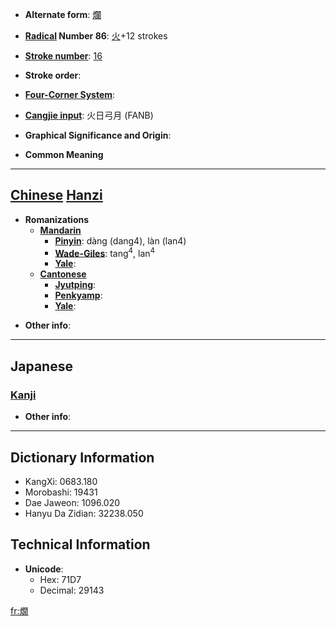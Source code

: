 * '''Alternate form''': [[爛]]

* '''[[Wiktionary:Chinese radical index| Radical]] Number 86''': [[Wiktionary:Chinese radical index 火|火]]+12 strokes

* '''[[Wiktionary:Chinese total strokes index|Stroke number]]''': [[Wiktionary:Chinese total strokes index 16|16]]

* '''Stroke order''': 

* '''[[Wiktionary:Chinese four corner index|Four-Corner System]]''': 

* '''[[Wiktionary:Chinese Cangjie index|Cangjie input]]''': 火日弓月 (FANB)

* '''Graphical Significance and Origin''': 

* '''Common Meaning'''

----

== [[Chinese]] [[Hanzi]] ==

* '''Romanizations'''
** '''[[Mandarin]]'''
*** '''[[Pinyin]]''': dàng (dang4), làn (lan4)
*** '''[[Wade-Giles]]''': tang<sup>4</sup>, lan<sup>4</sup>
*** '''[[Yale]]''': 
** '''[[Cantonese]]'''
*** '''[[Jyutping]]''':
*** '''[[Penkyamp]]''': 
*** '''[[Yale]]''': 

* '''Other info''': 

----

==Japanese==
===[[Kanji]]===
{{kanji|on readings=[[らん]] (ran)|kun readings=[[かん]] (kan)}}

* '''Other info''':  

----

== Dictionary Information ==

* KangXi: 0683.180
* Morobashi: 19431
* Dae Jaweon: 1096.020
* Hanyu Da Zidian: 32238.050

== Technical Information ==

* '''Unicode''':
** Hex: 71D7
** Decimal: 29143

[[fr:燗]]